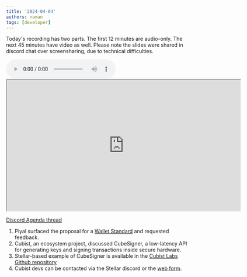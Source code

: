 ```yaml
---
title: '2024-04-04'
authors: naman
tags: [developer]
---
```


Today's recording has two parts. The first 12 minutes are audio-only. The next 45 minutes have video as well. 
Please note the slides were shared in discord chat over screensharing, due to technical difficulties.

<audio controls>
  <source
    src="https://drive.google.com/file/d/14ddYFIMDgsX70hTCv8C1tKaAGmJiprw7/view?usp=drive_link"
    type="audio/mpeg"
  ></source>
  Your browser does not support the audio element.
</audio>

<iframe
  src="https://drive.google.com/file/d/1p4LrgGLfRdVww-7d21w3BGyPrLfiIDmF/preview"
  width="640"
  height="360"
  allow="autoplay"
></iframe>

[Discord Agenda thread](https://discord.com/channels/897514728459468821/1224408179363024918)

1. Piyal surfaced the proposal for a [Wallet Standard](https://github.com/stellar/stellar-protocol/discussions/1467) and requested feedback.  
2. Cubist, an ecosystem project, discussed CubeSigner, a low-latency API for generating keys and signing transactions inside secure hardware.
3. Stellar-based example of CubeSigner is available in the [Cubist Labs Github repository](https://github.com/cubist-labs/CubeSigner-TypeScript-SDK/tree/main/examples/stellar)
4. Cubist devs can be contacted via the Stellar discord or the [web form](https://cubist.dev/contact-form-cubesigner-hardware-backed-key-management).
